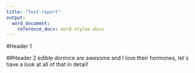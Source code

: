 ```yaml
---
title: "Test report"
output: 
  word_document:
    reference_docx: word-styles.docx
---
```


#Header 1

##Header 2
edible dormice are awesome and I love their hormones, let´s have a look at all of that in detail!


